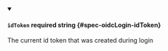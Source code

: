 
<details className="config-field" data-expandable="false" open>
<summary>

#### `idToken` <span className="config-field-required" data-required="false">required</span> <span className="config-field-type">string</span> <span className="config-field-default"></span> <span className="config-field-enum"></span> {#spec-oidcLogin-idToken}

The current id token that was created during login

</summary>



</details>
